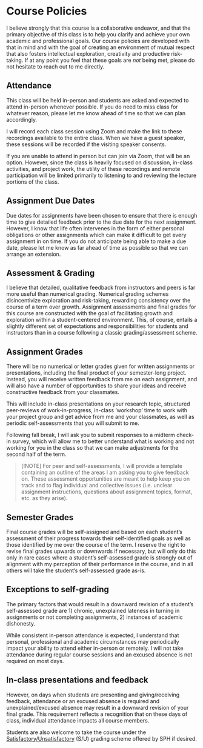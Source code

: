 # Course Policies

I believe strongly that this course is a collaborative endeavor, and that the primary objective of this class is to help you clarify and achieve your own academic and professional goals. Our course policies are developed with that in mind and with the goal of creating an environment of mutual respect that also fosters intellectual exploration, creativity and productive risk-taking. If at any point you feel that these goals are *not* being met, please do not hesitate to reach out to me directly. 

## Attendance

This class will be held in-person and students are asked and expected to attend in-person whenever possible. If you do need to miss class for whatever reason, please let me know ahead of time so that we can plan accordingly. 

I will record each class session using Zoom and make the link to these recordings available to the entire class. When we have a guest speaker, these sessions will be recorded if the visiting speaker consents.

If you are unable to attend in person but can join via Zoom, that will be an option. However, since the class is heavily focused on discussion, in-class activities, and project work, the utility of these recordings and remote participation will be limited primarily to listening to and reviewing the lecture portions of the class. 

## Assignment Due Dates

Due dates for assignments have been chosen to ensure that there is enough time to give detailed feedback prior to the due date for the next assignment. However, I know that life often intervenes in the form of either personal obligations or other assignments which can make it difficult to get every assignment in on time. If you do not anticipate being able to make a due date, please let me know as far ahead of time as possible so that we can arrange an extension.

## Assessment & Grading

I believe that detailed, qualitative feedback from instructors and peers is far more useful than numerical grading. Numerical grading schemes disincentivize exploration and risk-taking,  rewarding consistency over the course of a term over growth. Assignment assessments and final grades for this course are constructed with the goal of facilitating growth and exploration within a student-centered environment. This, of course, entails a slightly different set of expectations and responsibilities for students and instructors than in a course following a classic grading/assessment scheme. 

## Assignment Grades

There will be no numerical or letter grades given for written assignments or presentations, including the final product of your semester-long project. Instead, you will receive written feedback from me on each assignment, and will also have a number of opportunities to share your ideas and receive constructive feedback from your classmates. 

This will include in-class presentations on your research topic, structured peer-reviews of work-in-progress, in-class 'workshop' time to work with your project group and get advice from me and your classmates, as well as periodic self-assessments that you will submit to me. 

Following fall break, I will ask you to submit responses to a midterm check-in survey, which will allow me to better understand what is working and not working for you in the class so that we can make adjustments for the second half of the term.

> [!NOTE] For peer and self-assessments, I will provide a template containing an outline of the areas I am asking you to give feedback on. These assessment opportunities are meant to help keep you on track and to flag individual and collective issues (i.e. unclear assignment instructions, questions about assignment topics, format, etc. as they arise). 

## Semester Grades

Final course grades will be self-assigned and based on each student's assessment of their progress towards their self-identified goals as well as those identified by me over the course of the term. I reserve the right to revise final grades upwards or downwards if necessary, but will only do this only in rare cases where a student's self-assessed grade is strongly out of alignment with my perception of their performance in the course, and in all others will take the student's self-assessed grade as-is. 

:::{.callout-important}

## Exceptions to self-grading

The primary factors that would result in a downward revision of a student's self-assessed grade are 1) chronic, unexplained lateness in turning in assignments or not completing assignments, 2) instances of academic dishonesty.
:::

While consistent in-person attendance is expected, I understand that personal, professional and academic circumstances may periodically impact your ability to attend either in-person or remotely. I will not take attendance during regular course sessions and an excused absence is not required on most days. 

:::{.callout-important}

## In-class presentations and feedback 

However, on days when students are presenting and giving/receiving feedback, attendance or an excused absence is required and unexplained/excused absence may result in a downward revision of your final grade. This requirement reflects a recognition that on these days of class, individual attendance impacts all course members. 
:::

Students are also welcome to take the course under the [Satisfactory/Unsatisfactory](https://sph.umich.edu/admissions/policies-procedures/mph-mhsa.html) (S/U) grading scheme offered by SPH if desired.